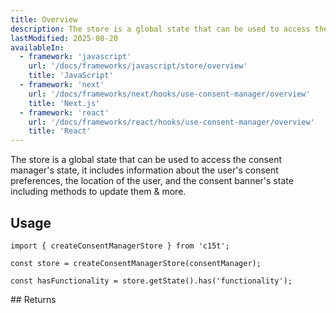 ```yaml
---
title: Overview
description: The store is a global state that can be used to access the consent manager's state.
lastModified: 2025-08-20
availableIn:
  - framework: 'javascript'
    url: '/docs/frameworks/javascript/store/overview'
    title: 'JavaScript'
  - framework: 'next'
    url: '/docs/frameworks/next/hooks/use-consent-manager/overview'
    title: 'Next.js'
  - framework: 'react'
    url: '/docs/frameworks/react/hooks/use-consent-manager/overview'
    title: 'React'
---
```


<section id="overview">
  The store is a global state that can be used to access the consent manager's state, it includes information about the user's consent preferences, the location of the user, and the consent banner's state including methods to update them & more.
</section>

## Usage

```tsx
import { createConsentManagerStore } from 'c15t';

const store = createConsentManagerStore(consentManager);

const hasFunctionality = store.getState().has('functionality');
```

<section id="returns">
  ## Returns

  <AutoTypeTable path="./packages/core/src/index.ts" name="PrivacyConsentState" />
</section>
